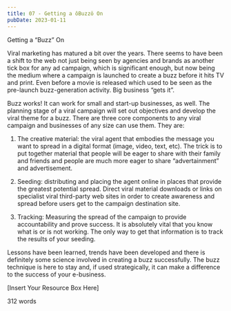 ```yaml
---
title: 07 - Getting a ôBuzzö On
pubDate: 2023-01-11
---
```


Getting a “Buzz” On


Viral marketing has matured a bit over the years. There seems to have been a shift to the web not just being seen by agencies and brands as another tick box for any ad campaign, which is significant enough, but now being the medium where a campaign is launched to create a buzz before it hits TV and print. Even before a movie is released which used to be seen as the pre-launch buzz-generation activity. Big business “gets it”. 

Buzz works! It can work for small and start-up businesses, as well. The planning stage of a viral campaign will set out objectives and develop the viral theme for a buzz. There are three core components to any viral campaign and businesses of any size can use them. They are:

1.	The creative material: the viral agent that embodies the message you want to spread in a digital format (image, video, text, etc). The trick is to put together material that people will be eager to share with their family and friends and people are much more eager to share “advertainment” and advertisement.

2.	Seeding: distributing and placing the agent online in places that provide the greatest potential spread. Direct viral material downloads or links on specialist viral third-party web sites in order to create awareness and spread before users get to the campaign destination site. 

3.	Tracking: Measuring the spread of the campaign to provide accountability and prove success. It is absolutely vital that you know what is or is not working. The only way to get that information is to track the results of your seeding. 

Lessons have been learned, trends have been developed and there is definitely some science involved in creating a buzz successfully. The buzz technique is here to stay and, if used strategically, it can make a difference to the success of your e-business. 

[Insert Your Resource Box Here]

312 words